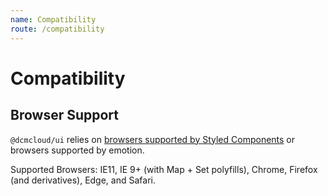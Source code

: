 ```yaml
---
name: Compatibility
route: /compatibility
---
```


# Compatibility

## Browser Support

`@dcmcloud/ui` relies on
[browsers supported by Styled Components](https://www.styled-components.com/docs/faqs#which-browsers-are-supported)
or browsers supported by emotion.

Supported Browsers: IE11, IE 9+ (with Map + Set polyfills), Chrome, Firefox (and
derivatives), Edge, and Safari.
